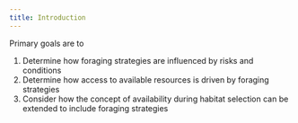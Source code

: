 ```yaml
---
title: Introduction
---
```




Primary goals are to

1. Determine how foraging strategies are influenced by risks and conditions
1. Determine how access to available resources is driven by foraging strategies
1. Consider how the concept of availability during habitat selection can be extended to include foraging strategies


